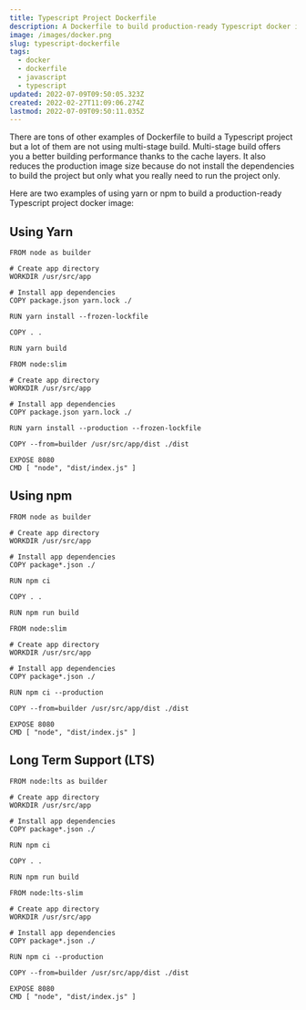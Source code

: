 ```yaml
---
title: Typescript Project Dockerfile
description: A Dockerfile to build production-ready Typescript docker image.
image: /images/docker.png
slug: typescript-dockerfile
tags:
  - docker
  - dockerfile
  - javascript
  - typescript
updated: 2022-07-09T09:50:05.323Z
created: 2022-02-27T11:09:06.274Z
lastmod: 2022-07-09T09:50:11.035Z
---
```


There are tons of other examples of Dockerfile to build a Typescript project but a lot of them are not using multi-stage build. Multi-stage build offers you a better building performance thanks to the cache layers. It also reduces the production image size because do not install the dependencies to build the project but only what you really need to run the project only.

Here are two examples of using yarn or npm to build a production-ready Typescript project docker image:

## Using Yarn

```dockerfile:Dockerfile
FROM node as builder

# Create app directory
WORKDIR /usr/src/app

# Install app dependencies
COPY package.json yarn.lock ./

RUN yarn install --frozen-lockfile

COPY . .

RUN yarn build

FROM node:slim

# Create app directory
WORKDIR /usr/src/app

# Install app dependencies
COPY package.json yarn.lock ./

RUN yarn install --production --frozen-lockfile

COPY --from=builder /usr/src/app/dist ./dist

EXPOSE 8080
CMD [ "node", "dist/index.js" ]
```

## Using npm

```dockerfile:Dockerfile
FROM node as builder

# Create app directory
WORKDIR /usr/src/app

# Install app dependencies
COPY package*.json ./

RUN npm ci

COPY . .

RUN npm run build

FROM node:slim

# Create app directory
WORKDIR /usr/src/app

# Install app dependencies
COPY package*.json ./

RUN npm ci --production

COPY --from=builder /usr/src/app/dist ./dist

EXPOSE 8080
CMD [ "node", "dist/index.js" ]
```

## Long Term Support (LTS)

```dockerfile:Dockerfile
FROM node:lts as builder

# Create app directory
WORKDIR /usr/src/app

# Install app dependencies
COPY package*.json ./

RUN npm ci

COPY . .

RUN npm run build

FROM node:lts-slim

# Create app directory
WORKDIR /usr/src/app

# Install app dependencies
COPY package*.json ./

RUN npm ci --production

COPY --from=builder /usr/src/app/dist ./dist

EXPOSE 8080
CMD [ "node", "dist/index.js" ]
```
